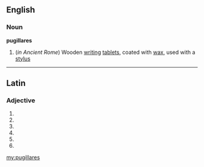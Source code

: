 ==English==

===Noun===
'''pugillares'''

# {{plural of|pugillare}} (''in Ancient Rome'') Wooden [[writing]] [[tablet]]s, coated with [[wax]], used with a [[stylus]]

----

==Latin==

===Adjective===
{{la-adj-form|pugillārēs}}

# {{inflection of|pugillaris|pugillāris|nom|m|p|lang=la}}
# {{inflection of|pugillaris|pugillāris|nom|f|p|lang=la}}
# {{inflection of|pugillaris|pugillāris|acc|m|p|lang=la}}
# {{inflection of|pugillaris|pugillāris|acc|f|p|lang=la}}
# {{inflection of|pugillaris|pugillāris|voc|m|p|lang=la}}
# {{inflection of|pugillaris|pugillāris|voc|f|p|lang=la}}
{{count page|[[Wiktionary:Page count]]}}

[[my:pugillares]]